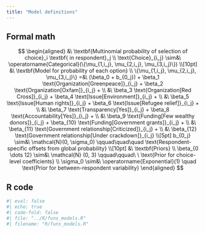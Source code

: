 ```yaml
---
title: "Model definitions"
---
```


## Formal math

$$
\begin{aligned}
&\ \textbf{Multinomial probability of selection of choice}_i \textbf{ in respondent}_j \\
\text{Choice}_{i_j} \sim&\ \operatorname{Categorical}(\{\mu_{1,i_j}, \mu_{2,i_j}, \mu_{3,i_j}\}) \\[10pt]
&\ \textbf{Model for probability of each option} \\
\{\mu_{1,i_j}, \mu_{2,i_j}, \mu_{3,i_j}\} =&\ (\beta_0 + b_{0_j}) + \beta_1 \text{Organization[Greenpeace]}_{i_j} + \beta_2 \text{Organization[Oxfam]}_{i_j} + \\
&\ \beta_3 \text{Organization[Red Cross]}_{i_j} + \beta_4 \text{Issue[Environment]}_{i_j} + \\
&\ \beta_5 \text{Issue[Human rights]}_{i_j} + \beta_6 \text{Issue[Refugee relief]}_{i_j} + \\
&\ \beta_7 \text{Transparency[Yes]}_{i_j} + \beta_8 \text{Accountability[Yes]}_{i_j} + \\
&\ \beta_9 \text{Funding[Few wealthy donors]}_{i_j} + \beta_{10} \text{Funding[Government grants]}_{i_j} + \\
&\ \beta_{11} \text{Government relationship[Criticized]}_{i_j} + \\
&\ \beta_{12} \text{Government relationship[Under crackdown]}_{i_j} \\[5pt]
b_{0_j} \sim&\ \mathcal{N}(0, \sigma_0) \qquad\quad\quad \text{Respondent-specific offsets from global probability} \\[10pt]
&\ \textbf{Priors} \\
\beta_{0 \dots 12} \sim&\ \mathcal{N} (0, 3) \qquad\qquad\ \ \text{Prior for choice-level coefficients} \\
\sigma_0 \sim&\ \operatorname{Exponential}(1) \quad \text{Prior for between-respondent variability}
\end{aligned}
$$

## R code

```r
#| eval: false
#| echo: true
#| code-fold: false
#| file: "../R/funs_models.R"
#| filename: "R/funs_models.R"
```
